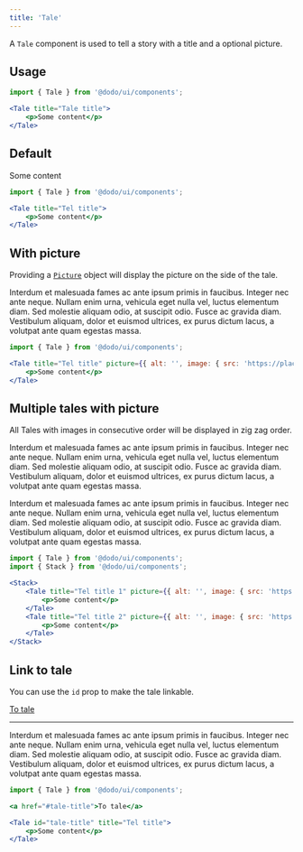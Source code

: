 ```yaml
---
title: 'Tale'
---
```



A `Tale` component is used to tell a story with a title and a optional picture.

## Usage

```jsx
import { Tale } from '@dodo/ui/components';

<Tale title="Tale title">
	<p>Some content</p>
</Tale>
```

## Default

<div class="not-content">
	<Tale title="Tale title">
		<p>Some content</p>
	</Tale>
</div>

```jsx
import { Tale } from '@dodo/ui/components';

<Tale title="Tel title">
	<p>Some content</p>
</Tale>
```

## With picture
Providing a [`Picture`](/components/picture) object will display the picture on the side of the tale.

<div class="not-content">
	<Tale title="Tale title" picture={{ alt: '', image: { src: 'https://placehold.co/280x280' }}}>
		<p>Interdum et malesuada fames ac ante ipsum primis in faucibus. Integer nec ante neque. Nullam enim urna, vehicula eget nulla vel, luctus elementum diam. Sed molestie aliquam odio, at suscipit odio. Fusce ac gravida diam. Vestibulum aliquam, dolor et euismod ultrices, ex purus dictum lacus, a volutpat ante quam egestas massa.</p>
	</Tale>
</div>

```jsx
import { Tale } from '@dodo/ui/components';

<Tale title="Tel title" picture={{ alt: '', image: { src: 'https://placehold.co/280x280' }}}>
	<p>Some content</p>
</Tale>
```

## Multiple tales with picture
All Tales with images in consecutive order will be displayed in zig zag order.

<div class="not-content">
	<Stack>
		<Tale title="Tale title 1" picture={{ alt: '', image: { src: 'https://placehold.co/280x280' }}}>
			<p>Interdum et malesuada fames ac ante ipsum primis in faucibus. Integer nec ante neque. Nullam enim urna, vehicula eget nulla vel, luctus elementum diam. Sed molestie aliquam odio, at suscipit odio. Fusce ac gravida diam. Vestibulum aliquam, dolor et euismod ultrices, ex purus dictum lacus, a volutpat ante quam egestas massa.</p>
		</Tale>
		<Tale title="Tale title 2" picture={{ alt: '', image: { src: 'https://placehold.co/280x280' }}}>
			<p>Interdum et malesuada fames ac ante ipsum primis in faucibus. Integer nec ante neque. Nullam enim urna, vehicula eget nulla vel, luctus elementum diam. Sed molestie aliquam odio, at suscipit odio. Fusce ac gravida diam. Vestibulum aliquam, dolor et euismod ultrices, ex purus dictum lacus, a volutpat ante quam egestas massa.</p>
		</Tale>
	</Stack>
</div>

```jsx
import { Tale } from '@dodo/ui/components';
import { Stack } from '@dodo/ui/components';

<Stack>
	<Tale title="Tel title 1" picture={{ alt: '', image: { src: 'https://placehold.co/280x280' }}}>
		<p>Some content</p>
	</Tale>
	<Tale title="Tel title 2" picture={{ alt: '', image: { src: 'https://placehold.co/280x280' }}}>
		<p>Some content</p>
	</Tale>
</Stack>
```

## Link to tale

You can use the `id` prop to make the tale linkable.

<div class="not-content">
	<Stack>
		<a href="#tale-title">To tale</a>
		<hr />
		<Tale id="tale-title" title="Tale title">
			<p>Interdum et malesuada fames ac ante ipsum primis in faucibus. Integer nec ante neque. Nullam enim urna, vehicula eget nulla vel, luctus elementum diam. Sed molestie aliquam odio, at suscipit odio. Fusce ac gravida diam. Vestibulum aliquam, dolor et euismod ultrices, ex purus dictum lacus, a volutpat ante quam egestas massa.</p>
		</Tale>
	</Stack>
</div>

```jsx
import { Tale } from '@dodo/ui/components';

<a href="#tale-title">To tale</a>

<Tale id="tale-title" title="Tel title">
	<p>Some content</p>
</Tale>
```
